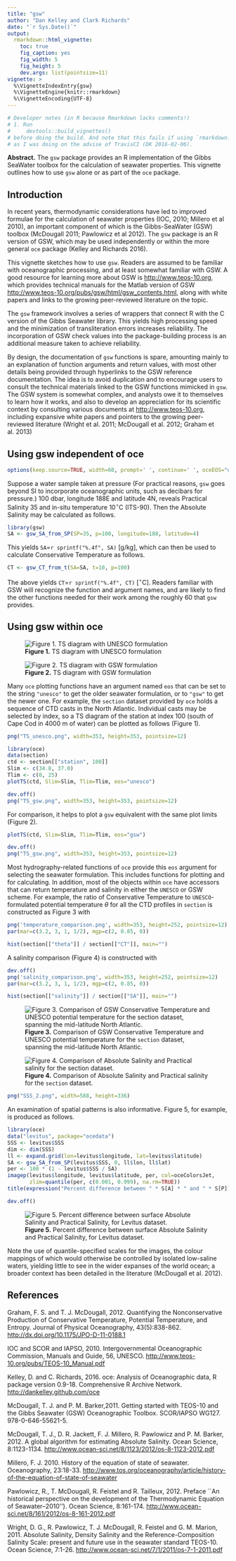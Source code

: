 ```yaml
---
title: "gsw"
author: "Dan Kelley and Clark Richards"
date: "`r Sys.Date()`"
output:
  rmarkdown::html_vignette:
    toc: true
    fig_caption: yes
    fig_width: 5
    fig_height: 5
    dev.args: list(pointsize=11)
vignette: >
  %\VignetteIndexEntry{gsw}
  %\VignetteEngine{knitr::rmarkdown}
  %\VignetteEncoding{UTF-8}
---
```


```r
# Developer notes (in R because Rmarkdown lacks comments!)
# 1. Run
#     devtools::build_vignettes()
# before doing the build. And note that this fails if using `rmarkdown::render` as the engine,
# as I was doing on the advise of TravisCI (DK 2016-02-06).
```

**Abstract.** The `gsw` package provides an R implementation of the Gibbs
SeaWater toolbox for the calculation of seawater properties.  This vignette
outlines how to use `gsw` alone or as part of the `oce` package.

## Introduction

In recent years, thermodynamic considerations have led to improved formulae for
the calculation of seawater properties (IOC, 2010; Millero et al 2010), an
important component of which is the Gibbs-SeaWater (GSW) toolbox (McDougall
2011; Pawlowicz et al 2012). The `gsw` package is an R version of GSW, which
may be used independently or within the more general `oce` package (Kelley and
Richards 2016).

This vignette sketches how to use `gsw`.  Readers are assumed to be familiar
with oceanographic processing, and at least somewhat familiar with GSW.  A good
resource for learning more about GSW is
[http://www.teos-10.org](http://www.teos-10.org), which provides technical
manuals for the Matlab version of GSW
[http://www.teos-10.org/pubs/gsw/html/gsw_contents.html](http://www.teos-10.org/pubs/gsw/html/gsw_contents.html),
along with white papers and links to the growing peer-reviewed literature on the
topic.

The `gsw` framework involves a series of wrappers that connect R with the C
version of the Gibbs Seawater library. This yields high processing speed and the
minimization of transliteration errors increases reliability. The incorporation
of GSW check values into the package-building process is an additional measure
taken to achieve reliability.

By design, the documentation of `gsw` functions is spare, amounting mainly to an
explanation of function arguments and return values, with most other details
being provided through hyperlinks to the GSW reference documentation. The idea
is to avoid duplication and to encourage users to consult the technical 
materials linked to the GSW functions mimicked in `gsw`.  The GSW system is
somewhat complex, and analysts owe it to themselves to learn how it works, and
also to develop an appreciation for its scientific context by consulting
various documents at [http://www.teos-10.org](http://www.teos-10.org),
including expansive white papers and pointers to the growing peer-reviewed
literature (Wright et al.  2011; McDougall et al. 2012; Graham et al. 2013)


## Using gsw independent of oce

```r
options(keep.source=TRUE, width=60, prompt=' ', continue=' ', oceEOS="unesco")
```

Suppose a water sample taken at pressure (For practical reasons, `gsw`
goes beyond SI to incorporate oceanographic units, such as decibars for
pressure.) 100 dbar, longitude 188E and latitude 4N, reveals Practical Salinity
35 and in-situ temperature 10$^\circ$C (ITS-90).  Then the Absolute Salinity may
be calculated as follows.

```r
library(gsw)
SA <- gsw_SA_from_SP(SP=35, p=100, longitude=188, latitude=4)
```

This yields 
`SA`=`r sprintf("%.4f", SA)` [g/kg], which can then be used to 
calculate Conservative Temperature as follows.

```r
CT <- gsw_CT_from_t(SA=SA, t=10, p=100)
```

The above yields `CT`=`r sprintf("%.4f", CT)` [$^\circ$C]. Readers familiar with
GSW will recognize the function and argument names, and are likely to find the
other functions needed for their work among the roughly 60 that `gsw` provides.

## Using gsw within oce

![**Figure 1.** TS diagram with UNESCO formulation](TS_unesco.png)

![**Figure 2.** TS diagram with GSW formulation](TS_gsw.png)


Many `oce` plotting functions have an argument named `eos` that can be set to
the string `"unesco"` to get the older seawater formulation, or to `"gsw"` to
get the newer one. For example, the `section` dataset provided by `oce` holds a
sequence of CTD casts in the North Atlantic.  Individual casts may be selected
by index, so a TS diagram of the station at index 100 (south of Cape Cod in 4000
m of water) can be plotted as follows (Figure 1).

```r
png("TS_unesco.png", width=353, height=353, pointsize=12)
```

```r
library(oce)
data(section)
ctd <- section[["station", 100]]
Slim <- c(34.8, 37.0)
Tlim <- c(0, 25)
plotTS(ctd, Slim=Slim, Tlim=Tlim, eos="unesco")
```

```r
dev.off()
png("TS_gsw.png", width=353, height=353, pointsize=12)
```

For comparison, it helps to plot a `gsw` equivalent with the same plot limits (Figure 2).
```r
plotTS(ctd, Slim=Slim, Tlim=Tlim, eos="gsw")
```

```r
dev.off()
png("TS_gsw.png", width=353, height=353, pointsize=12)
```


Most hydrography-related functions of `oce` provide this `eos` argument for
selecting the seawater formulation. This includes functions for plotting and
for calculating.  In addition, most of the objects within `oce` have accessors
that can return temperature and salinity in either the `UNESCO` or GSW scheme.
For example, the ratio of Conservative Temperature to `UNESCO`-formulated
potential temperature $\theta$ for all the CTD profiles in `section` is
constructed as Figure 3 with

```r
png('temperature_comparison.png', width=353, height=252, pointsize=12)
par(mar=c(3.2, 3, 1, 1/2), mgp=c(2, 0.85, 0))
```

```r
hist(section[["theta"]] / section[["CT"]], main="")
```

A salinity comparison (Figure 4) is constructed with

```r
dev.off()
png('salinity_comparison.png', width=353, height=252, pointsize=12)
par(mar=c(3.2, 3, 1, 1/2), mgp=c(2, 0.85, 0))
```

```r
hist(section[["salinity"]] / section[["SA"]], main="")
```

![**Figure 3.** Comparison of GSW Conservative Temperature and UNESCO potential temperature for the `section` dataset, spanning the mid-latitude North Atlantic.](temperature_comparison.png)

![**Figure 4.** Comparison of Absolute Salinity and Practical salinity for the `section` dataset.](salinity_comparison.png)


```r
png("SSS_2.png", width=588, height=336)
```

An examination of spatial patterns is also informative. Figure 5, for example,
is produced as follows.

```r
library(oce)
data("levitus", package="ocedata")
SSS <- levitus$SSS
dim <- dim(SSS)
ll <- expand.grid(lon=levitus$longitude, lat=levitus$latitude)
SA <- gsw_SA_from_SP(levitus$SSS, 0, ll$lon, ll$lat)
per <- 100 * (1 - levitus$SSS / SA)
imagep(levitus$longitude, levitus$latitude, per, col=oceColorsJet,
       zlim=quantile(per, c(0.001, 0.999), na.rm=TRUE))
title(expression("Percent difference between " * S[A] * " and " * S[P]))
```

```r
dev.off()
```

![**Figure 5.** Percent difference between surface Absolute Salinity and Practical Salinity, for Levitus dataset.](SSS_2.png)

Note the use of quantile-specified scales for the images, the colour mappings of
which would otherwise be controlled by isolated low-saline waters, yielding
little to see in the wider expanses of the world ocean; a broader context has
been detailed in the literature (McDougall et al. 2012).

## References

Graham, F. S. and T. J. McDougall, 2012.  Quantifying the Nonconservative
Production of Conservative Temperature, Potential Temperature, and Entropy.
Journal of Physical Oceanography, 43(5):838-862.
[http://dx.doi.org/10.1175/JPO-D-11-0188.1](http://dx.doi.org/10.1175/JPO-D-11-0188.1)

IOC and SCOR and IAPSO, 2010.  Intergovernmental Oceanographic Commission,
Manuals and Guide, 56, UNESCO.
[http://www.teos-10.org/pubs/TEOS-10_Manual.pdf](http://www.teos-10.org/pubs/TEOS-10_Manual.pdf)

Kelley, D. and C. Richards, 2016.  oce: Analysis of Oceanographic data, R
package version 0.9-18.  Comprehensive R Archive Network.
[http://dankelley.github.com/oce](http://dankelley.github.com/oce)

McDougall, T. J. and P. M. Barker,2011.  Getting started with TEOS-10 and the
Gibbs Seawater (GSW) Oceanographic Toolbox.  SCOR/IAPSO WG127.
978-0-646-55621-5.

McDougall, T. J., D. R. Jackett, F. J. Millero, R. Pawlowicz and P. M.  Barker, 
2012.  A global algorithm for estimating Absolute Salinity.  Ocean Science,
       8:1123-1134.
       [http://www.ocean-sci.net/8/1123/2012/os-8-1123-2012.pdf](http://www.ocean-sci.net/8/1123/2012/os-8-1123-2012.pdf)

Millero, F. J. 2010.  History of the equation of state of seawater.
Oceanography, 23:18-33.
[http://www.tos.org/oceanography/article/history-of-the-equation-of-state-of-seawater](http://www.tos.org/oceanography/article/history-of-the-equation-of-state-of-seawater)

Pawlowicz, R., T. McDougall, R. Feistel and R. Tailleux, 2012.  Preface ``An
historical perspective on the development of the Thermodynamic Equation of
Seawater--2010''}.  Ocean Science, 8:161-174.
[http://www.ocean-sci.net/8/161/2012/os-8-161-2012.pdf](http://www.ocean-sci.net/8/161/2012/os-8-161-2012.pdf)

Wright, D. G., R. Pawlowicz, T. J. McDougall, R. Feistel and G. M.  Marion,
2011.  Absolute Salinity, Density Salinity and the Reference-Composition
   Salinity Scale: present and future use in the seawater standard TEOS-10.
   Ocean Science, 7:1-26.
   [http://www.ocean-sci.net/7/1/2011/os-7-1-2011.pdf](http://www.ocean-sci.net/7/1/2011/os-7-1-2011.pdf)


